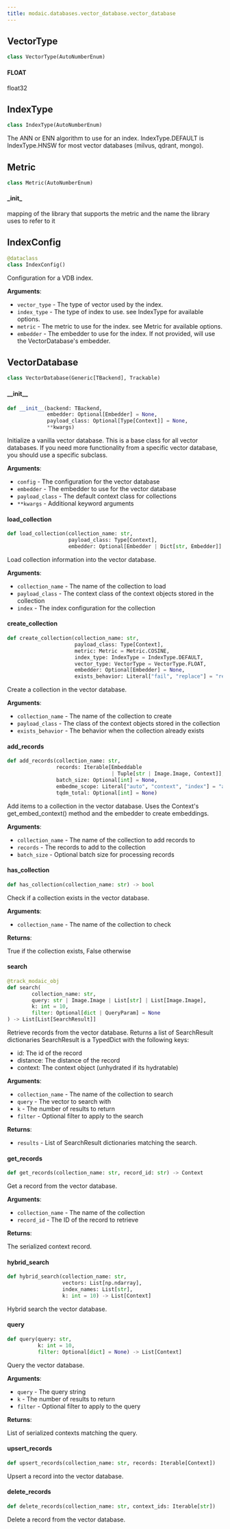 ```yaml
---
title: modaic.databases.vector_database.vector_database
---
```


## VectorType

```python
class VectorType(AutoNumberEnum)
```

#### FLOAT

float32

## IndexType

```python
class IndexType(AutoNumberEnum)
```

The ANN or ENN algorithm to use for an index. IndexType.DEFAULT is IndexType.HNSW for most vector databases (milvus, qdrant, mongo).

## Metric

```python
class Metric(AutoNumberEnum)
```

#### \_init\_

mapping of the library that supports the metric and the name the library uses to refer to it

## IndexConfig

```python
@dataclass
class IndexConfig()
```

Configuration for a VDB index.

**Arguments**:

- `vector_type` - The type of vector used by the index.
- `index_type` - The type of index to use. see IndexType for available options.
- `metric` - The metric to use for the index. see Metric for available options.
- `embedder` - The embedder to use for the index. If not provided, will use the VectorDatabase's embedder.

## VectorDatabase

```python
class VectorDatabase(Generic[TBackend], Trackable)
```

#### \_\_init\_\_

```python
def __init__(backend: TBackend,
             embedder: Optional[Embedder] = None,
             payload_class: Optional[Type[Context]] = None,
             **kwargs)
```

Initialize a vanilla vector database. This is a base class for all vector databases. If you need more functionality from a specific vector database, you should use a specific subclass.

**Arguments**:

- `config` - The configuration for the vector database
- `embedder` - The embedder to use for the vector database
- `payload_class` - The default context class for collections
- `**kwargs` - Additional keyword arguments

#### load\_collection

```python
def load_collection(collection_name: str,
                    payload_class: Type[Context],
                    embedder: Optional[Embedder | Dict[str, Embedder]] = None)
```

Load collection information into the vector database.

**Arguments**:

- `collection_name` - The name of the collection to load
- `payload_class` - The context class of the context objects stored in the collection
- `index` - The index configuration for the collection

#### create\_collection

```python
def create_collection(collection_name: str,
                      payload_class: Type[Context],
                      metric: Metric = Metric.COSINE,
                      index_type: IndexType = IndexType.DEFAULT,
                      vector_type: VectorType = VectorType.FLOAT,
                      embedder: Optional[Embedder] = None,
                      exists_behavior: Literal["fail", "replace"] = "replace")
```

Create a collection in the vector database.

**Arguments**:

- `collection_name` - The name of the collection to create
- `payload_class` - The class of the context objects stored in the collection
- `exists_behavior` - The behavior when the collection already exists

#### add\_records

```python
def add_records(collection_name: str,
                records: Iterable[Embeddable
                                  | Tuple[str | Image.Image, Context]],
                batch_size: Optional[int] = None,
                embedme_scope: Literal["auto", "context", "index"] = "auto",
                tqdm_total: Optional[int] = None)
```

Add items to a collection in the vector database.
Uses the Context's get_embed_context() method and the embedder to create embeddings.

**Arguments**:

- `collection_name` - The name of the collection to add records to
- `records` - The records to add to the collection
- `batch_size` - Optional batch size for processing records

#### has\_collection

```python
def has_collection(collection_name: str) -> bool
```

Check if a collection exists in the vector database.

**Arguments**:

- `collection_name` - The name of the collection to check
  

**Returns**:

  True if the collection exists, False otherwise

#### search

```python
@track_modaic_obj
def search(
        collection_name: str,
        query: str | Image.Image | List[str] | List[Image.Image],
        k: int = 10,
        filter: Optional[dict | QueryParam] = None
) -> List[List[SearchResult]]
```

Retrieve records from the vector database.
Returns a list of SearchResult dictionaries
SearchResult is a TypedDict with the following keys:
- id: The id of the record
- distance: The distance of the record
- context: The context object (unhydrated if its hydratable)

**Arguments**:

- `collection_name` - The name of the collection to search
- `query` - The vector to search with
- `k` - The number of results to return
- `filter` - Optional filter to apply to the search
  

**Returns**:

- `results` - List of SearchResult dictionaries matching the search.

#### get\_records

```python
def get_records(collection_name: str, record_id: str) -> Context
```

Get a record from the vector database.

**Arguments**:

- `collection_name` - The name of the collection
- `record_id` - The ID of the record to retrieve
  

**Returns**:

  The serialized context record.

#### hybrid\_search

```python
def hybrid_search(collection_name: str,
                  vectors: List[np.ndarray],
                  index_names: List[str],
                  k: int = 10) -> List[Context]
```

Hybrid search the vector database.

#### query

```python
def query(query: str,
          k: int = 10,
          filter: Optional[dict] = None) -> List[Context]
```

Query the vector database.

**Arguments**:

- `query` - The query string
- `k` - The number of results to return
- `filter` - Optional filter to apply to the query
  

**Returns**:

  List of serialized contexts matching the query.

#### upsert\_records

```python
def upsert_records(collection_name: str, records: Iterable[Context])
```

Upsert a record into the vector database.

#### delete\_records

```python
def delete_records(collection_name: str, context_ids: Iterable[str])
```

Delete a record from the vector database.

